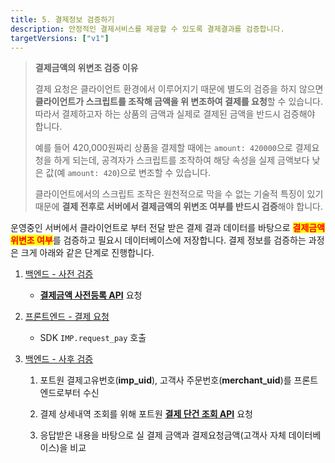```yaml
---
title: 5. 결제정보 검증하기
description: 안정적인 결제서비스를 제공할 수 있도록 결제결과를 검증합니다.
targetVersions: ["v1"]
---
```


> **결제금액의 위변조 검증 이유**
>
> 결제 요청은 클라이언트 환경에서 이루어지기 때문에 별도의 검증을 하지 않으면 **클라이언트가
> 스크립트를 조작해 금액을 위 변조하여 결제를 요청**할 수 있습니다. 따라서 결제하고자 하는 상품의
> 금액과 실제로 결제된 금액을 반드시 검증해야 합니다.
>
> 예를 들어 420,000원짜리 상품을 결제할 때에는 `amount: 420000`으로 결제요청을 하게 되는데, 공격자가
> 스크립트를 조작하여 해당 속성을 실제 금액보다 낮은 값(예 `amount: 420`)으로 변조할 수 있습니다.
>
> 클라이언트에서의 스크립트 조작은 원천적으로 막을 수 없는 기술적 특징이 있기 때문에 **결제 전후로
> 서버에서 결제금액의 위변조 여부를 반드시 검증**해야 합니다.

운영중인 서버에서 클라이언트로 부터 전달 받은 결제 결과 데이터를 바탕으로
<mark style="color:red;">**결제금액 위변조 여부**</mark>를 검증하고 필요시 데이터베이스에 저장합니다.
결제 정보를 검증하는 과정은 크게 아래와 같은 단계로 진행합니다.

1. [백엔드 - 사전 검증](../pre)
   - [**결제금액 사전등록 API**](../../../../../../api/api-1/api-5) 요청

2. [프론트엔드 - 결제 요청](../../3)
   - SDK `IMP.request_pay` 호출

3. [백엔드 - 사후 검증](../post)
   1. 포트원 결제고유번호(**imp\_uid**), 고객사 주문번호(**merchant\_uid**)를 프론트엔드로부터 수신

   2. 결제 상세내역 조회를 위해 포트원
      [**결제 단건 조회 API**](https://api.iamport.kr/#!/payments/getPaymentByImpUid) 요청

   3. 응답받은 내용을 바탕으로 실 결제 금액과 결제요청금액(고객사 자체 데이터베이스)을 비교
